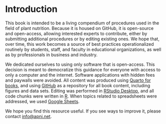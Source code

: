 # Introduction

This book is intended to be a living compendium of procedures used in the field of plant nutrition. Because it is housed on GitHub, it is open-source and open-access, allowing interested experts to contribute, either by submitting additional procedures or by editing existing ones. We hope that, over time, this work becomes a source of best practices operationalized routinely by students, staff, and faculty in educational organizations, as well as by professionals in business and industry.

We dedicated ourselves to using only software that is open-access. This decision is meant to democratize this guidance for everyone with access to only a computer and the internet. Software applications with hidden fees and paywalls were avoided. All content was produced using [Quarto for books](https://quarto.org/docs/books/), and using [GitHub](https://quarto.org/docs/publishing/github-pages.html) as a repository for all book content, including figures and data sets. Editing was performed in [RStudio Desktop](https://posit.co/download/rstudio-desktop/), and all code chunks were written in [R](https://cran.r-project.org/). When topics related to spreadsheets were addressed, we used [Google Sheets](https://www.google.com/sheets/about/).

We hope you find this resource useful. If you see ways to improve it, please contact [info\@apni.net](mailto:info@apni.net).
